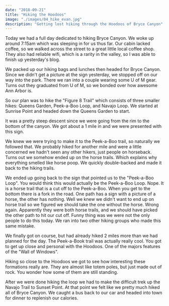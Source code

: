 ```yaml
---
date: "2018-09-21"
title: "Hiking the Hoodoos"
image: "./images/04_hike_evan.jpg"
description: "Getting lost hiking through the Hoodoos of Bryce Canyon"
---
```




Today we had a full day dedicated to hiking Bryce Canyon. We woke up around 7:15am which was sleeping in for us thus far. Our cabin lacked coffee, so we walked across the street to a great little local coffee shop. They also had reliable wifi, which is a rarity in the valley, so I was able to finish up yesterday's blog.

<InlineImage imageName="16_coffee.jpg"/>

We packed up our hiking bags and lunches then headed for Bryce Canyon. Since we didn't get a picture at the sign yesterday, we stopped off on our way into the park. There we ran into a couple wearing some U of M gear. Turns out they graduated from U of M, so we bonded over how awesome Ann Arbor is.

<InlineImage imageName="01_sign.jpg"/>

So our plan was to hike the "Figure 8 Trail" which consists of three smaller hikes: Queens Garden, Peek-a-Boo Loop, and Navajo Loop. We started at Sunrise Point and headed down the Queens Garden to start.

<InlineImage imageName="14_map.jpg"/>

It was a pretty steep descent since we were going from the rim to the bottom of the canyon. We got about a 1 mile in and we were presented with this sign.

<InlineImage imageName="18_bad_sign.jpg"/>

We knew we were trying to make it to the Peek-a-Boo trail, so naturally we followed that. We probably hiked for another mile and were a little concerned we hadn't seen any other hikers, just people on horseback. Turns out we somehow ended up on the horse trails. Which explains why everything smelled like horse poop. We quickly double-backed and made it back to the hiking trails.

We ended up going back to the sign that pointed us to the "Peek-a-Boo Loop". You would think this would actually be the Peek-a-Boo Loop. Nope. It is a horse trail that is a cut off to the Peek-a-Boo. When you get to the bottom there is a fork in the road. One path has a sign with a picture of a horse, the other has nothing. Well we knew we didn't want to end up on horse trail so we figured we should take the one without the horse. Wrong again. Apparently they were both horse trails, and we should have picked the other path to hit our cut off. Funny thing was we were not the only people to do this today. We ran into two other hiking groups who made this same mistake.

We finally got on course, but had already hiked 2 miles more than we had planned for the day. The Peek-a-Book trail was actually really cool. You got to get up close and personal with the Hoodoos. One of the majors features of the "Wall of Windows".

<InlineImage imageName="17_pano.jpg"/>

<Youtube videoUrl="https://www.youtube.com/embed/o2qZBkN8i40"/>

Hiking so close to the Hoodoos we got to see how interesting these formations really are. They are almost like totem poles, but just made out of rock. You wonder how some of them are still standing.

<ImageTrifecta topImageName="04_hike_evan.jpg" bottomImageName="04_perched.jpg" portraitImageName="03_perched.jpg"/>

After we were done hiking the loop we had to make the difficult trek up the Navajo Trail to Sunset Point. At that point we felt like we pretty much hiked all of Bryce Canyon. We caught a bus back to our car and headed into town for dinner to replenish our calories.